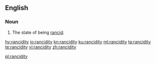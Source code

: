 ==English==
===Noun===
{{en-noun|~|rancidities}}

# The state of being [[rancid]].

[[hy:rancidity]]
[[io:rancidity]]
[[kn:rancidity]]
[[ku:rancidity]]
[[ml:rancidity]]
[[ta:rancidity]]
[[te:rancidity]]
[[vi:rancidity]]
[[zh:rancidity]]

[[pl:rancidity]]